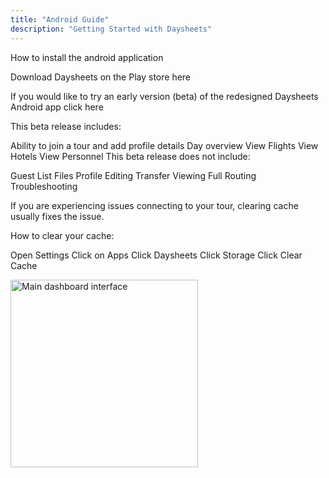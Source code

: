 ```yaml
---
title: "Android Guide"
description: "Getting Started with Daysheets"
---
```


How to install the android application

Download Daysheets on the Play store here

If you would like to try an early version (beta) of the redesigned Daysheets Android app click here

This beta release includes:

Ability to join a tour and add profile details
Day overview
View Flights
View Hotels
View Personnel
This beta release does not include:

Guest List
Files
Profile Editing
Transfer Viewing
Full Routing
Troubleshooting

If you are experiencing issues connecting to your tour, clearing cache usually fixes the issue.

How to clear your cache:

Open Settings
Click on Apps
Click Daysheets
Click Storage
Click Clear Cache

<img
  src="/images/mobile/android-guide/android-setup.png"
  alt="Main dashboard interface"
  height="300"
  className="rounded-lg"
/>

